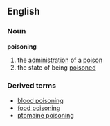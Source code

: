 ==English==
===Noun===
'''poisoning'''
# the [[administration]] of a [[poison]]
# the state of being [[poisoned]]
===Derived terms===
*[[blood poisoning]]
*[[food poisoning]]
*[[ptomaine poisoning]]